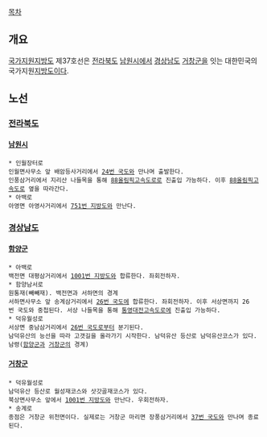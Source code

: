[[목차]]
== 개요 ==
[[국가지원지방도]] 제37호선은 [[전라북도]] [[남원시]]에서 [[경상남도]] [[거창군]]을 잇는 대한민국의 국가지원[[지방도]]이다.

== 노선 ==
=== [[전라북도]] ===
==== [[남원시]] ====
 * 인월장터로
 인월면사무소 앞 배암등사거리에서 [[24번 국도]]와 만나며 출발한다.
 인풍삼거리에서 지리산 나들목을 통해 [[88올림픽고속도로]]로 진출입 가능하다. 이후 [[88올림픽고속도로]] 옆을 따라간다.
 * 아백로
 아영면 아영사거리에서 [[751번 지방도]]와 만난다.

=== [[경상남도]] ===
==== [[함양군]] ====
 * 아백로
 백전면 대평삼거리에서 [[1001번 지방도]]와 합류한다. 좌회전하자.
 * 함양남서로
 원통재(빼빼재). 백전면과 서하면의 경계
 서하면사무소 앞 송계삼거리에서 [[26번 국도]]에 합류한다. 좌회전하자. 이후 서상면까지 26번 국도와 중첩된다. 서상 나들목을 통해 [[통영대전고속도로]]에 진출입 가능하다.
 * 덕유월성로
 서상면 중남삼거리에서 [[26번 국도]]로부터 분기된다.
 남덕유산의 능선을 따라 고갯길을 올라가기 시작한다. 남덕유산 등산로 남덕유산코스가 있다.
 남령([[함양군]]과 [[거창군]]의 경계)

==== [[거창군]] ====
 * 덕유월성로
 남덕유산 등산로 월성재코스와 삿갓골재코스가 있다.
 북상면사무소 앞에서 [[1001번 지방도]]와 만난다. 우회전하자.
 * 송계로
 종점은 거창군 위천면이다. 실제로는 거창군 마리면 장풍삼거리에서 [[37번 국도]]와 만나며 종료된다.
